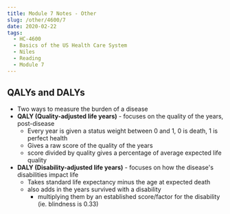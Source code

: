 ---
title: Module 7 Notes - Other
slug: /other/4600/7
date: 2020-02-22
tags:
  - HC-4600
  - Basics of the US Health Care System
  - Niles
  - Reading
  - Module 7
---
## QALYs and DALYs
* Two ways to measure the burden of a disease
* **QALY (Quality-adjusted life years)** - focuses on the quality of the years, post-disease
    * Every year is given a status weight between 0 and 1, 0 is death, 1 is perfect health
    * Gives a raw score of the quality of the years
    * score divided by quality gives a percentage of average expected life quality
* **DALY (Disability-adjusted life years)** - focuses on how the disease's disabilities impact life
    * Takes standard life expectancy minus the age at expected death
    * also adds in the years survived with a disability
        * multiplying them by an established score/factor for the disability (ie. blindness is 0.33)
